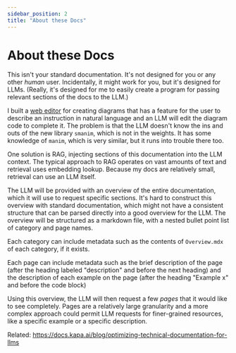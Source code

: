 ```yaml
---
sidebar_position: 2
title: "About these Docs"
---
```


# About these Docs

This isn't your standard documentation.
It's not designed for you or any other _human_ user.
Incidentally, it might work for you, but it's designed for LLMs.
(Really, it's designed for me to easily create a program for passing relevant sections of the docs to the LLM.)

I built a [web editor](idraw.chat) for creating diagrams that has a feature for the user to describe an instruction in natural language and an LLM will edit the diagram code to complete it.
The problem is that the LLM doesn't know the ins and outs of the new library `smanim`, which is not in the weights.
It has some knowledge of `manim`, which is very similar, but it runs into trouble there too.

One solution is RAG, injecting sections of this documentation into the LLM context.
The typical approach to RAG operates on vast amounts of text and retrieval uses embedding lookup.
Because my docs are relatively small, retrieval can use an LLM itself.

The LLM will be provided with an overview of the entire documentation, which it will use to request specific sections.
It's hard to construct this overview with standard documentation, which might not have a consistent structure that can be parsed directly into a good overview for the LLM.
The overview will be structured as a markdown file, with a nested bullet point list of category and page names.

Each category can include metadata such as the contents of `Overview.mdx` of each category, if it exists.

Each page can include metadata such as the brief description of the page (after the heading labeled "description" and before the next heading) and the description of each example on the page (after the heading "Example x" and before the code block)

Using this overview, the LLM will then request a few _pages_ that it would like to see completely.
Pages are a relatively large granularity and a more complex approach could permit LLM requests for finer-grained resources, like a specific example or a specific description.

Related: https://docs.kapa.ai/blog/optimizing-technical-documentation-for-llms
